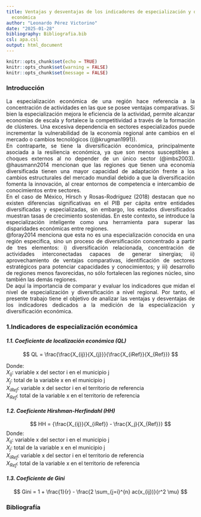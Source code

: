 ```yaml
---
title: Ventajas y desventajas de los indicadores de especialización y diversificación
  económica
author: "Leonardo Pérez Victorino"
date: "2025-01-28"
bibliography: Bibliografia.bib
csl: apa.csl
output: html_document
---
```


```r
knitr::opts_chunk$set(echo = TRUE)
knitr::opts_chunk$set(warning = FALSE)
knitr::opts_chunk$set(message = FALSE)
```

### **Introducción**

<div style="text-align: justify">  <div/>
La especialización económica de una región hace referencia a la concentración de actividades en las que se posee ventajas comparativas. Si bien la especialización mejora le eficiencia de la actividad, permite alcanzar economías de escala y fortalece la competitividad a través de la formación de clústeres. Una excesiva dependencia en sectores especializados puede incrementar la vulnerabilidad de la economía regional ante cambios en el mercado o cambios tecnológicos ({@krugman1991}).\
     En contraparte, se tiene la diversificación económica, principalmente asociada a la resiliencia económica, ya que son menos susceptibles a choques externos al no depender de un único sector (@imbs2003). @hausmann2014 mencionan que las regiones que tienen una economía diversificada tienen una mayor capacidad de adaptación frente a los cambios estructurales del mercado mundial debido a que la diversificación fomenta la innovación, al crear entornos de competencia e intercambio de conocimientos entre sectores.\
     En el caso de México, Hirsch y Rosas-Rodríguez (2018) destacan que no existen diferencias significativas en el PIB per cápita entre entidades diversificadas y especializadas, sin embargo, los estados diversificados muestran tasas de crecimiento sostenidas. En este contexto, se introduce la especialización inteligente como una herramienta para superar las disparidades económicas entre regiones.\
     @foray2014 menciona que esta no es una especialización conocida en una región especifica, sino un proceso de diversificación concentrado a partir de tres elementos: i) diversificación relacionada, concentración de actividades interconectadas capaces de generar sinergias; ii) aprovechamiento de ventajas comparativas, identificación de sectores estratégicos para potenciar capacidades y conocimientos; y iii) desarrollo de regiones menos favorecidas, no sólo fortalecen las regiones núcleo, sino también las demás regiones.\
     De aquí la importancia de comparar y evaluar los indicadores que midan el nivel de especialización y diversificación a nivel regional. Por tanto, el presente trabajo tiene el objetivo de analizar las ventajas y desventajas de los indicadores dedicados a la medición de la especialización y diversificación económica.\
     
### **1.Indicadores de especialización económica**

#### *1.1. Coeficiente de localización económica (QL)*


$$
QL = \frac{\frac{X_{ij}}{X_{j}}}{\frac{X_{iRef}}{X_{Ref}}}
$$

Donde:\
$X_{ij}$: variable x del sector i en el municipio j \
$X_j$: total de la variable x en el municipio j \
$X_{iRef}$: variable x del sector i en el territorio de referencia \
$X_{Ref}$: total de la variable x en el territorio de referencia \


#### *1.2. Coeficiente Hirshman-Herfindahl (HH)*\

$$ HH = {\frac{X_{ij}}{X_{iRef}} - \frac{X_j}{X_{Ref}}} $$
Donde:\
$X_{ij}$: variable x del sector i en el municipio j \
$X_j$: total de la variable x en el municipio j \
$X_{iRef}$: variable x del sector i en el territorio de referencia \
$X_{Ref}$: total de la variable x en el territorio de referencia \

#### *1.3. Coeficiente de Gini*\

$$
Gini = 1 + \frac{1}{r} - \frac{2 \sum_{j=i}^{n} ac(x_{ij})}{r^2 \mu}
$$

### **Bibliografía**